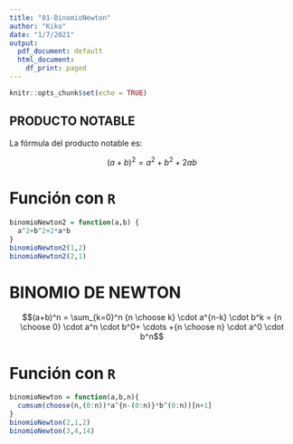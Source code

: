 ```yaml
---
title: "01-BinomioNewton"
author: "Kiko"
date: "1/7/2021"
output:
  pdf_document: default
  html_document:
    df_print: paged
---
```


```r
knitr::opts_chunk$set(echo = TRUE)
```

## PRODUCTO NOTABLE

La fórmula del producto notable es:

$$(a+b)^2=a^2+b^2+2ab$$

# Función con `R`

```r
binomioNewton2 = function(a,b) {
  a^2+b^2+2*a*b
}
binomioNewton2(1,2)
binomioNewton2(2,1)
```

# BINOMIO DE NEWTON

$$(a+b)^n = \sum_{k=0}^n {n \choose k} \cdot a^{n-k} \cdot b^k = {n \choose 0} \cdot a^n \cdot b^0+ \cdots +{n \choose n} \cdot a^0 \cdot b^n$$

# Función con `R`

```r
binomioNewton = function(a,b,n){
  cumsum(choose(n,(0:n))*a^{n-(0:n)}*b^(0:n))[n+1]
}
binomioNewton(2,1,2)
binomioNewton(3,4,14)
```

